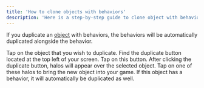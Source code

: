 ```yaml
---
title: 'How to clone objects with behaviors'
description: 'Here is a step-by-step guide to clone object with behaviors on your Soba Game'
---
```


If you duplicate an [object](https://wiki.soba.xyz/behavior-editor/managing-behaviors/preset-behavior) with behaviors, the behaviors will be automatically duplicated alongside the behavior. 

<Steps>
  <Step title="First Step">
Tap on the object that you wish to duplicate.
 </Step>
  <Step title="Second Step">
Find the duplicate button located at the top left of your screen. Tap on this button.
 </Step>
<Step title="Third Step">
After clicking the duplicate button, halos will appear over the selected object. Tap on one of these halos to bring the new object into your game. If this object has a behavior, it will automatically be duplicated as well.
  </Step>
</Steps>
